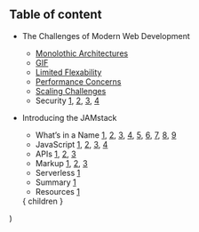 
## Table of content

* The Challenges of Modern Web Development
  * [Monolothic Architectures](/3)
  * [GIF](/4)
  * [Limited Flexability](/5)
  * [Performance Concerns](/6)
  * [Scaling Challenges](/7)
  * Security [1](/13), [2](/14), [3](/15), [4](/16)
* Introducing the JAMstack
  * What’s in a Name [1](/17), [2](/18), [3](/19), [4](/20), [5](/21), [6](/22), [7](/23), [8](/24), [9](/25)
  * JavaScript [1](/26), [2](/27), [3](/28), [4](/29)
  * APIs [1](/30), [2](/31), [3](/32)
  * Markup [1](/33), [2](/34), [3](/35)
  * Serverless [1](/36)
  * Summary [1](/37)
  * Resources [1](/38)

  <Layout>
    { children }
  </Layout>
)